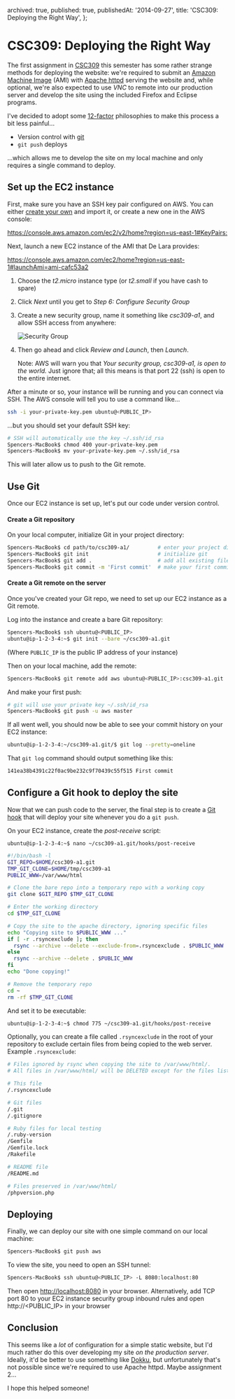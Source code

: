  archived: true,
  published: true,
  publishedAt: '2014-09-27',
  title: 'CSC309: Deploying the Right Way',
};



# CSC309: Deploying the Right Way

The first assignment in [CSC309][csc309] this semester has some rather strange methods for deploying the website:
we're required to submit an [Amazon Machine Image][ami] (AMI) with [Apache httpd][httpd] serving the website and,
while optional, we're also expected to use _VNC_ to remote into our production server and develop the site using
the included Firefox and Eclipse programs.

I've decided to adopt some [12-factor][] philosophies to make this process a bit less painful...

- Version control with [git][]
- `git push` deploys

...which allows me to develop the site on my local machine and only requires a single command to deploy.

## Set up the EC2 instance

First, make sure you have an SSH key pair configured on AWS. You can either
[create your own](./2014-01-09-public-key-authentication-on-cdf.md) and import it, or create a new one in the AWS console:

<https://console.aws.amazon.com/ec2/v2/home?region=us-east-1#KeyPairs:>

Next, launch a new EC2 instance of the AMI that De Lara provides:

<https://console.aws.amazon.com/ec2/home?region=us-east-1#launchAmi=ami-cafc53a2>

1. Choose the _t2.micro_ instance type (or _t2.small_ if you have cash to spare)
2. Click _Next_ until you get to _Step 6: Configure Security Group_
3. Create a new security group, name it something like _csc309-a1_, and allow SSH access from anywhere:

   <Image src={ec2SecurityGroupPng} alt="Security Group" />

4. Then go ahead and click _Review and Launch_, then _Launch_.

   Note: AWS will warn you that _Your security group, csc309-a1, is open to the world._
   Just ignore that; all this means is that port 22 (ssh) is open to the entire internet.

After a minute or so, your instance will be running and you can connect via SSH.
The AWS console will tell you to use a command like...

```bash
ssh -i your-private-key.pem ubuntu@<PUBLIC_IP>
```

...but you should set your default SSH key:

```bash
# SSH will automatically use the key ~/.ssh/id_rsa
Spencers-MacBook$ chmod 400 your-private-key.pem
Spencers-MacBook$ mv your-private-key.pem ~/.ssh/id_rsa
```

This will later allow us to push to the Git remote.

## Use Git

Once our EC2 instance is set up, let's put our code under version control.

#### Create a Git repository

On your local computer, initialize Git in your project directory:

```bash
Spencers-MacBook$ cd path/to/csc309-a1/         # enter your project directory
Spencers-MacBook$ git init                      # initialize git
Spencers-MacBook$ git add .                     # add all existing files
Spencers-MacBook$ git commit -m 'First commit'  # make your first commit
```

#### Create a Git remote on the server

Once you've created your Git repo, we need to set up our EC2 instance as a Git remote.

Log into the instance and create a bare Git repository:

```bash
Spencers-MacBook$ ssh ubuntu@<PUBLIC_IP>
ubuntu@ip-1-2-3-4:~$ git init --bare ~/csc309-a1.git
```

(Where `PUBLIC_IP` is the public IP address of your instance)

Then on your local machine, add the remote:

```bash
Spencers-MacBook$ git remote add aws ubuntu@<PUBLIC_IP>:csc309-a1.git
```

And make your first push:

```bash
# git will use your private key ~/.ssh/id_rsa
Spencers-MacBook$ git push -u aws master
```

If all went well, you should now be able to see your commit history on your EC2 instance:

```bash
ubuntu@ip-1-2-3-4:~/csc309-a1.git/$ git log --pretty=oneline
```

That `git log` command should output something like this:

```bash
141ea38b4391c22f0ac9be232c9f70439c55f515 First commit
```

## Configure a Git hook to deploy the site

Now that we can push code to the server, the final step is to create a
[Git hook](http://git-scm.com/book/en/Customizing-Git-Git-Hooks) that will deploy your site
whenever you do a `git push`.

On your EC2 instance, create the _post-receive_ script:

```
ubuntu@ip-1-2-3-4:~$ nano ~/csc309-a1.git/hooks/post-receive
```

```bash
#!/bin/bash -l
GIT_REPO=$HOME/csc309-a1.git
TMP_GIT_CLONE=$HOME/tmp/csc309-a1
PUBLIC_WWW=/var/www/html

# Clone the bare repo into a temporary repo with a working copy
git clone $GIT_REPO $TMP_GIT_CLONE

# Enter the working directory
cd $TMP_GIT_CLONE

# Copy the site to the apache directory, ignoring specific files
echo "Copying site to $PUBLIC_WWW ..."
if [ -r .rsyncexclude ]; then
  rsync --archive --delete --exclude-from=.rsyncexclude . $PUBLIC_WWW
else
  rsync --archive --delete . $PUBLIC_WWW
fi
echo "Done copying!"

# Remove the temporary repo
cd ~
rm -rf $TMP_GIT_CLONE
```

And set it to be executable:

```bash
ubuntu@ip-1-2-3-4:~$ chmod 775 ~/csc309-a1.git/hooks/post-receive
```

Optionally, you can create a file called `.rsyncexclude` in the root of your repository to exclude certain files
from being copied to the web server. Example `.rsyncexclude`:

```bash
# Files ignored by rsync when copying the site to /var/www/html/.
# All files in /var/www/html/ will be DELETED except for the files listed below.

# This file
/.rsyncexclude

# Git files
/.git
/.gitignore

# Ruby files for local testing
/.ruby-version
/Gemfile
/Gemfile.lock
/Rakefile

# README file
/README.md

# Files preserved in /var/www/html/
/phpversion.php
```

## Deploying

Finally, we can deploy our site with one simple command on our local machine:

```bash
Spencers-MacBook$ git push aws
```

To view the site, you need to open an SSH tunnel:

```bash
Spencers-MacBook$ ssh ubuntu@<PUBLIC_IP> -L 8080:localhost:80
```

Then open <http://localhost:8080> in your browser. Alternatively, add TCP port 80 to your EC2 instance
security group inbound rules and open http://\<PUBLIC_IP\> in your browser

## Conclusion

This seems like a _lot_ of configuration for a simple static website, but I'd much rather do this over
developing my site _on the production server_. Ideally, it'd be better to use something like [Dokku][dokku],
but unfortunately that's not possible since we're required to use Apache httpd. Maybe assignment 2...

I hope this helped someone!

[csc309]: http://cssu.cdf.toronto.edu/w/index.php/CSC309
[ami]: http://en.wikipedia.org/wiki/Amazon_Machine_Image
[httpd]: http://httpd.apache.org/
[12-factor]: http://12factor.net/
[git]: http://git-scm.com/
[dokku]: https://github.com/progrium/dokku
